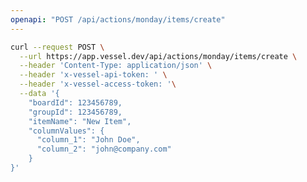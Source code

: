 ```yaml
---
openapi: "POST /api/actions/monday/items/create"
---
```


<RequestExample>

```bash Request
curl --request POST \
  --url https://app.vessel.dev/api/actions/monday/items/create \
  --header 'Content-Type: application/json' \
  --header 'x-vessel-api-token: ' \
  --header 'x-vessel-access-token: '\
  --data '{
    "boardId": 123456789,
    "groupId": 123456789,
    "itemName": "New Item",
    "columnValues": {
      "column_1": "John Doe",
      "column_2": "john@company.com"
    }
}'
```

</RequestExample>
